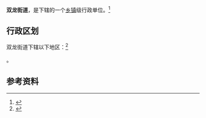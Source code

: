 {{中国乡级行政区|53/01/03/009/000}}

'''双龙街道'''，是{{PRC admin/fullname|53/01/03/009/000|3}}下辖的一个[[乡镇|乡镇]]级行政单位。<ref>{{PRC admin/ref sgc|{{PRC admin/parent|53/01/03/009/000}}}}</ref>

== 行政区划 ==

双龙街道下辖以下地区：<ref>{{PRC admin/ref sgc|53/01/03/009/000}}</ref>

{{PRC admin/children|53/01/03/009/000}}。

== 参考资料 ==

{{reflist}}

{{行政区划小作品}}
{{PRC admin/navcat|53/01/03/009/000}}